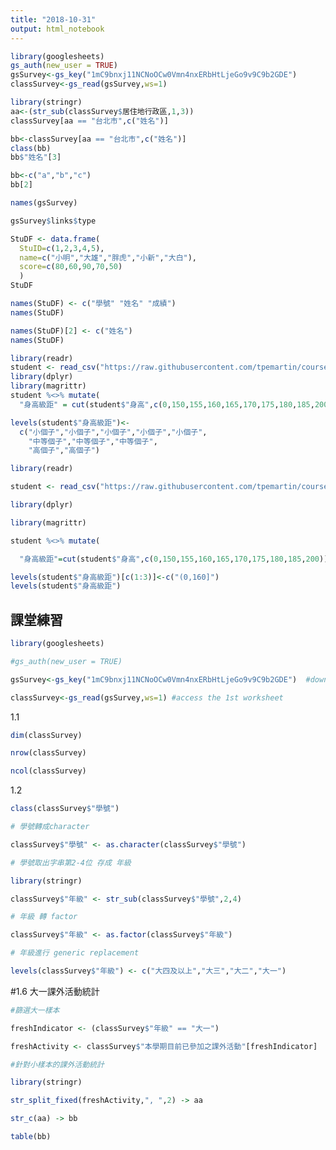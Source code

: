 ```yaml
---
title: "2018-10-31"
output: html_notebook
---
```


```r
library(googlesheets)
gs_auth(new_user = TRUE)
gsSurvey<-gs_key("1mC9bnxj11NCNoOCw0Vmn4nxERbHtLjeGo9v9C9b2GDE")
classSurvey<-gs_read(gsSurvey,ws=1)
```

```r
library(stringr)
aa<-(str_sub(classSurvey$居住地行政區,1,3))
classSurvey[aa == "台北市",c("姓名")]
```

```r
bb<-classSurvey[aa == "台北市",c("姓名")]
class(bb)
bb$"姓名"[3]
```

```r
bb<-c("a","b","c")
bb[2]
```

```r
names(gsSurvey)
```

```r
gsSurvey$links$type
```

```r
StuDF <- data.frame(
  StuID=c(1,2,3,4,5),
  name=c("小明","大雄","胖虎","小新","大白"),
  score=c(80,60,90,70,50)
  )
StuDF 
```

```r
names(StuDF) <- c("學號" "姓名" "成績")
names(StuDF)
```

```r
names(StuDF)[2] <- c("姓名")
names(StuDF)
```

```r
library(readr)
student <- read_csv("https://raw.githubusercontent.com/tpemartin/course-107-1-programming-for-data-science/master/data/student.csv")
library(dplyr)
library(magrittr)
student %<>% mutate(
  "身高級距" = cut(student$"身高",c(0,150,155,160,165,170,175,180,185,200)))
```


```r
levels(student$"身高級距")<-
  c("小個子","小個子","小個子","小個子","小個子",
    "中等個子","中等個子","中等個子",
    "高個子","高個子")
```

```r
library(readr)

student <- read_csv("https://raw.githubusercontent.com/tpemartin/course-107-1-programming-for-data-science/master/data/student.csv")

library(dplyr)

library(magrittr)

student %<>% mutate(

  "身高級距"=cut(student$"身高",c(0,150,155,160,165,170,175,180,185,200)))
```

```r
levels(student$"身高級距")[c(1:3)]<-c("(0,160]")
levels(student$"身高級距")
```



## 課堂練習
```r

library(googlesheets)

#gs_auth(new_user = TRUE)

gsSurvey<-gs_key("1mC9bnxj11NCNoOCw0Vmn4nxERbHtLjeGo9v9C9b2GDE")  #download sheet information as an object

classSurvey<-gs_read(gsSurvey,ws=1) #access the 1st worksheet

```

1.1

```r

dim(classSurvey)

nrow(classSurvey)

ncol(classSurvey)

```



1.2

```r

class(classSurvey$"學號")

# 學號轉成character

classSurvey$"學號" <- as.character(classSurvey$"學號")

# 學號取出字串第2-4位 存成 年級

library(stringr)

classSurvey$"年級" <- str_sub(classSurvey$"學號",2,4)

# 年級 轉 factor

classSurvey$"年級" <- as.factor(classSurvey$"年級")

# 年級進行 generic replacement

levels(classSurvey$"年級") <- c("大四及以上","大三","大二","大一")

```

#1.6 大一課外活動統計

```r

#篩選大一樣本

freshIndicator <- (classSurvey$"年級" == "大一")

freshActivity <- classSurvey$"本學期目前已參加之課外活動"[freshIndicator]

#針對小樣本的課外活動統計

library(stringr)

str_split_fixed(freshActivity,", ",2) -> aa

str_c(aa) -> bb

table(bb)
```